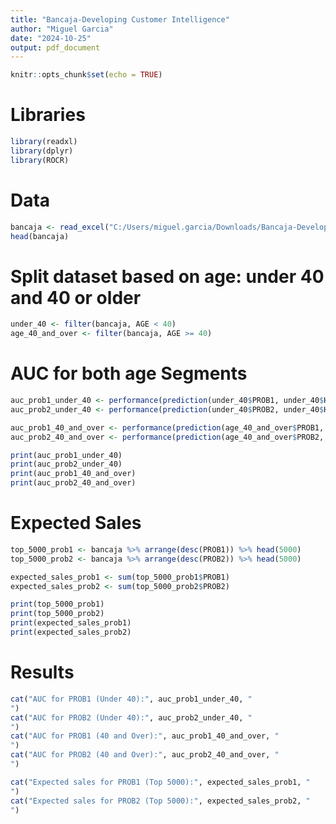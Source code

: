 ```yaml
---
title: "Bancaja-Developing Customer Intelligence"
author: "Miguel Garcia"
date: "2024-10-25"
output: pdf_document
---
```


```r
knitr::opts_chunk$set(echo = TRUE)
```

# Libraries
```r
library(readxl)
library(dplyr)
library(ROCR)
```

# Data
```r
bancaja <- read_excel("C:/Users/miguel.garcia/Downloads/Bancaja-Developing Customer Intelligence Spreadsheet.xlsx", sheet = "SQL Results")
head(bancaja)
```

# Split dataset based on age: under 40 and 40 or older
```r
under_40 <- filter(bancaja, AGE < 40)
age_40_and_over <- filter(bancaja, AGE >= 40)
```

# AUC for both age Segments
```r
auc_prob1_under_40 <- performance(prediction(under_40$PROB1, under_40$HASCARD), "auc")@y.values[[1]]
auc_prob2_under_40 <- performance(prediction(under_40$PROB2, under_40$HASCARD), "auc")@y.values[[1]]

auc_prob1_40_and_over <- performance(prediction(age_40_and_over$PROB1, age_40_and_over$HASCARD), "auc")@y.values[[1]]
auc_prob2_40_and_over <- performance(prediction(age_40_and_over$PROB2, age_40_and_over$HASCARD), "auc")@y.values[[1]]

print(auc_prob1_under_40)
print(auc_prob2_under_40)
print(auc_prob1_40_and_over)
print(auc_prob2_40_and_over)
```

# Expected Sales
```r
top_5000_prob1 <- bancaja %>% arrange(desc(PROB1)) %>% head(5000)
top_5000_prob2 <- bancaja %>% arrange(desc(PROB2)) %>% head(5000)

expected_sales_prob1 <- sum(top_5000_prob1$PROB1)
expected_sales_prob2 <- sum(top_5000_prob2$PROB2)

print(top_5000_prob1)
print(top_5000_prob2)
print(expected_sales_prob1)
print(expected_sales_prob2)
```

# Results
```r
cat("AUC for PROB1 (Under 40):", auc_prob1_under_40, "
")
cat("AUC for PROB2 (Under 40):", auc_prob2_under_40, "
")
cat("AUC for PROB1 (40 and Over):", auc_prob1_40_and_over, "
")
cat("AUC for PROB2 (40 and Over):", auc_prob2_40_and_over, "
")

cat("Expected sales for PROB1 (Top 5000):", expected_sales_prob1, "
")
cat("Expected sales for PROB2 (Top 5000):", expected_sales_prob2, "
")
```